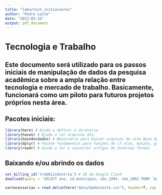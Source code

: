 ```yaml
---
title: "labortech_initialworks"
author: "Pedro Leite"
date: "2023-03-16"
output: pdf_document
---
```


# Tecnologia e Trabalho

## Este documento será utilizado para os passos iniciais de manipulação de dados da pesquisa acadêmica sobre a ampla relação entre tecnologia e mercado de trabalho. Basicamente, funcionará como um piloto para futuros projetos próprios nesta área.

## Pacotes iniciais:

```r
library(here) # Ajuda a definir o diretório
library(haven) # Ajuda a ler arquivos dta
library(basedosdados) # Necessário para baixar arquivos do site Base dos dados
library(dplyr) # Pacote fundamental para funções de if else, mutate, group by e etc
library(readr) # Ajuda a ler e converter artigos de diversas formas
```

## Baixando e/ou abrindo os dados

```r

set_billing_id('trab01industria') # ID do Google Cloud 
download(query = 'SELECT ano, id_municipio, cbo_1994, cbo_2002 FROM `basedosdados.br_me_rais.microdados_vinculos` WHERE ano in (1999)', path = here("data/dadosteste.csv")) # Quais variáveis necessárias, o link de onde baixar e o caminho. 

varnecessarias = read.delim(here("data/dadosteste.csv"), header=T, sep = ",") # Ler a base de dados


```
